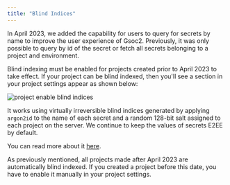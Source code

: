 ```yaml
---
title: "Blind Indices"
---
```


In April 2023, we added the capability for users to query for secrets by name to improve the user experience of Gsoc2. Previously, it was only possible to query by id of the secret or fetch all secrets belonging to a project and environment.

Blind indexing must be enabled for projects created prior to April 2023 to take effect. If your project can be blind indexed, then you'll see a section in your project settings appear as shown below:

![project enable blind indices](../../images/project-settings-blind-indices.png)


It works using virtually irreversible blind indices generated by applying `argon2id` to the name of each secret and a random 128-bit salt assigned to each project on the server. We continue to keep the values of secrets E2EE by default. 

You can read more about it [here](/security/mechanics).

<Note>
    As previously mentioned, all projects made after April 2023 are automatically blind indexed. If you created a project before this date, you have to enable it manually in your project settings.
</Note>